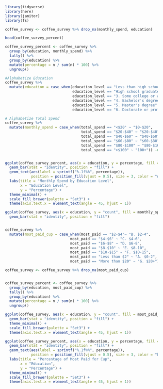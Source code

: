 ```{r}
library(tidyverse)
library(here)
library(janitor)
library(fs)

coffee_survey <- coffee_survey %>% drop_na(monthly_spend, education)

head(coffee_survey_percent)

coffee_survey_percent <- coffee_survey %>%
  group_by(education, monthly_spend) %>%
  tally() %>%
  group_by(education) %>%
  mutate(percentage = n / sum(n) * 100) %>%
  ungroup()

#Alphabetize Education
coffee_survey %>%
  mutate(education = case_when(education_level == "Less than high school" ~ "A. Less than Highschool",
                               education_level == "High school graduate" ~ "B. Highschool Graduate",
                               education_level == "3. Some college or associate's degree" ~ "C. Some college or associate's degree",
                               education_level == "4. Bachelor's degree" ~ "D. Bachelor's degree",
                               education_level == "5. Master's degree" ~ "E. Master's degree",
                               education_level == "6. Doctorate or professional degree" ~ "F. Doctorate or professional degree")) -> coffee_survey

# Alphabetize Total Spend
coffee_survey %>%
  mutate(monthly_spend = case_when(total_spend == "<$20" ~ "$0-$20",
                                   total_spend == "$20-$40" ~ "$20-$40",
                                   total_spend == "$40-$60" ~ "$40-$60",
                                   total_spend == "$60-$80" ~ "$60-$80",
                                   total_spend == "$80-$100" ~ "$80-$100",
                                   total_spend == ">$100" ~ "100+")) -> coffee_survey


ggplot(coffee_survey_percent, aes(x = education, y = percentage, fill = monthly_spend)) +
  geom_bar(stat = "identity", position = "fill") +
  geom_text(aes(label = sprintf("%.1f%%", percentage)),
            position = position_fill(vjust = 0.5), size = 3, color = "white") +
  labs(title = "Monthly Spend by Education Level",
       x = "Education Level",
       y = "Percentage") +
  theme_minimal() +
  scale_fill_brewer(palette = "Set3") +
  theme(axis.text.x = element_text(angle = 45, hjust = 1))

ggplot(coffee_survey, aes(x = education, y = "count", fill = monthly_spend)) +
  geom_bar(stat = "identity", position = "fill")


coffee_survey %>%
  mutate(most_paid_cup = case_when(most_paid == "$2-$4"~ "B. $2-4",
                              most_paid == "$4-$6" ~ "C. $4-6",
                              most_paid == "$6-$8" ~ "D. $6-8",
                              most_paid == "$8-$10" ~ "E. $8-10",
                              most_paid == "$10-$15" ~ "F. $10-15",
                              most_paid == "Less than $2" ~ "A. $0-2",
                              most_paid == "More than $20" ~ "G. $20+")) -> coffee_survey

coffee_survey <- coffee_survey %>% drop_na(most_paid_cup)


coffee_survey_percent <- coffee_survey %>%
  group_by(education, most_paid_cup) %>%
  tally() %>%
  group_by(education) %>%
  mutate(percentage = n / sum(n) * 100) %>%
  ungroup()

ggplot(coffee_survey, aes(x = education, y = "count", fill = most_paid_cup)) +
  geom_bar(stat = "identity", position = "fill") +
  theme_minimal() +
  scale_fill_brewer(palette = "Set3") +
  theme(axis.text.x = element_text(angle = 45, hjust = 1))

ggplot(coffee_survey_percent, aes(x = education, y = percentage, fill = most_paid_cup)) +
  geom_bar(stat = "identity", position = "fill") +
  geom_text(aes(label = sprintf("%.1f%%", percentage)),
            position = position_fill(vjust = 0.5), size = 3, color = "black") +
  labs(title = "Percentage of Most Paid for Cup",
       x = "Education",
       y = "Percentage") +
  theme_minimal() +
  scale_fill_brewer(palette = "Set3") +
  theme(axis.text.x = element_text(angle = 45, hjust = 1))




```




```{r}

```


